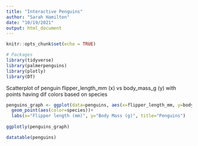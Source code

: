 ```yaml
---
title: "Interactive Penguins"
author: "Sarah Hamilton"
date: "10/19/2021"
output: html_document
---
```


```r
knitr::opts_chunk$set(echo = TRUE)

# Packages 
library(tidyverse)
library(palmerpenguins)
library(plotly)
library(DT)
```

Scatterplot of penguin flipper_length_mm (x) vs body_mass_g (y) with points 
having dif colors based on species
```r
penguins_graph <- ggplot(data=penguins, aes(x=flipper_length_mm, y=body_mass_g))+
  geom_point(aes(color=species))+
  labs(x="Flipper length (mm)", y="Body Mass (g)", title="Penguins")
  
ggplotly(penguins_graph)
```

```r
datatable(penguins)
```


